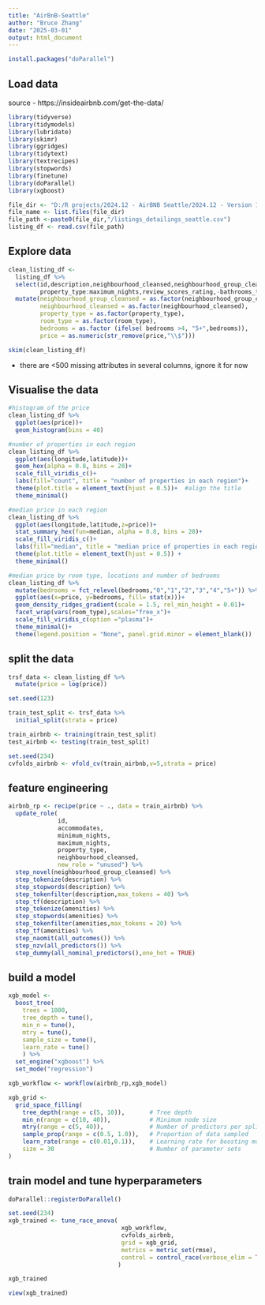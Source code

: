 ```yaml
---
title: "AirBnB-Seattle"
author: "Bruce Zhang"
date: "2025-03-01"
output: html_document
---
```

```r
install.packages("doParallel")
```


## Load data
source - https://insideairbnb.com/get-the-data/
```r

library(tidyverse)
library(tidymodels)
library(lubridate)
library(skimr)
library(ggridges)
library(tidytext)
library(textrecipes)
library(stopwords)
library(finetune)
library(doParallel)
library(xgboost)

```
```r
file_dir <- "D:/R projects/2024.12 - AirBNB Seattle/2024.12 - Version 1/Source Data/2024.09 - Seattle AirBNB"
file_name <- list.files(file_dir)
file_path <-paste0(file_dir,"/listings_detailings_seattle.csv")
listing_df <- read.csv(file_path)
```

## Explore data
```r

clean_listing_df <-
  listing_df %>%
  select(id,description,neighbourhood_cleansed,neighbourhood_group_cleansed,latitude,longitude,
         property_type:maximum_nights,review_scores_rating,-bathrooms_text) %>% 
  mutate(neighbourhood_group_cleansed = as.factor(neighbourhood_group_cleansed),
         neighbourhood_cleansed = as.factor(neighbourhood_cleansed),
         property_type = as.factor(property_type),
         room_type = as.factor(room_type),
         bedrooms = as.factor (ifelse( bedrooms >4, "5+",bedrooms)),
         price = as.numeric(str_remove(price,"\\$")))

skim(clean_listing_df)
```
* there are <500 missing attributes in several columns, ignore it for now

## Visualise the data
```r
#histogram of the price
clean_listing_df %>% 
  ggplot(aes(price))+
  geom_histogram(bins = 40)

#number of properties in each region
clean_listing_df %>% 
  ggplot(aes(longitude,latitude))+
  geom_hex(alpha = 0.8, bins = 20)+
  scale_fill_viridis_c()+
  labs(fill="count", title = "number of properties in each region")+
  theme(plot.title = element_text(hjust = 0.5))+  #align the title
  theme_minimal()

#median price in each region
clean_listing_df %>% 
  ggplot(aes(longitude,latitude,z=price))+
  stat_summary_hex(fun=median, alpha = 0.8, bins = 20)+
  scale_fill_viridis_c()+
  labs(fill="median", title = "median price of properties in each region")+
  theme(plot.title = element_text(hjust = 0.5)) +
  theme_minimal()

#median price by room type, locations and number of bedrooms
clean_listing_df %>% 
  mutate(bedrooms = fct_relevel(bedrooms,"0","1","2","3","4","5+")) %>% 
  ggplot(aes(x=price, y=bedrooms, fill= stat(x)))+
  geom_density_ridges_gradient(scale = 1.5, rel_min_height = 0.01)+ 
  facet_wrap(vars(room_type),scales="free_x")+
  scale_fill_viridis_c(option ="plasma")+
  theme_minimal()+
  theme(legend.position = "None", panel.grid.minor = element_blank())
```
## split the data
```r

trsf_data <- clean_listing_df %>%
  mutate(price = log(price))

set.seed(123)

train_test_split <- trsf_data %>% 
  initial_split(strata = price)

train_airbnb <- training(train_test_split)
test_airbnb <- testing(train_test_split)

set.seed(234)
cvfolds_airbnb <- vfold_cv(train_airbnb,v=5,strata = price) 
```

## feature engineering
```r
airbnb_rp <- recipe(price ~ ., data = train_airbnb) %>% 
  update_role(
              id,
              accommodates,
              minimum_nights,
              maximum_nights,
              property_type,
              neighbourhood_cleansed,
              new_role = "unused") %>% 
  step_novel(neighbourhood_group_cleansed) %>% 
  step_tokenize(description) %>% 
  step_stopwords(description) %>% 
  step_tokenfilter(description,max_tokens = 40) %>% 
  step_tf(description) %>% 
  step_tokenize(amenities) %>% 
  step_stopwords(amenities) %>% 
  step_tokenfilter(amenities,max_tokens = 20) %>% 
  step_tf(amenities) %>% 
  step_naomit(all_outcomes()) %>% 
  step_nzv(all_predictors()) %>% 
  step_dummy(all_nominal_predictors(),one_hot = TRUE)
``` 

## build a model
```r
xgb_model <- 
  boost_tree(
    trees = 1000,
    tree_depth = tune(),
    min_n = tune(),
    mtry = tune(),
    sample_size = tune(),
    learn_rate = tune()
    ) %>%
  set_engine("xgboost") %>% 
  set_mode("regression")
```
```r
xgb_workflow <- workflow(airbnb_rp,xgb_model)

```
```r
xgb_grid <- 
  grid_space_filling(
    tree_depth(range = c(5, 10)),       # Tree depth
    min_n(range = c(10, 40)),           # Minimum node size
    mtry(range = c(5, 40)),             # Number of predictors per split
    sample_prop(range = c(0.5, 1.0)),   # Proportion of data sampled
    learn_rate(range = c(0.01,0.1)),    # Learning rate for boosting models
    size = 30                           # Number of parameter sets
)
```

## train model and tune hyperparameters
```r

doParallel::registerDoParallel()

set.seed(234)
xgb_trained <- tune_race_anova(
                                xgb_workflow,
                                cvfolds_airbnb,
                                grid = xgb_grid,
                                metrics = metric_set(rmse),
                                control = control_race(verbose_elim = TRUE)
                               )

xgb_trained
```

```r
view(xgb_trained)
```





